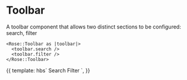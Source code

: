 
<Meta title="Rose|Toolbar" component="Toolbar" />

# Toolbar

A toolbar component that allows two distinct sections to be configured: search, filter

```htmlbars
<Rose::Toolbar as |toolbar|>
  <toolbar.search />
  <toolbar.filter />
</Rose::Toolbar>
```

<Preview>
  <Story name="Toolbar">{{
    template: hbs`
    <Rose::Toolbar as |toolbar|>
      <toolbar.search>Search</toolbar.search>
      <toolbar.filter>Filter</toolbar.filter>
     </Rose::Toolbar>
    `,
  }}</Story>
</Preview>